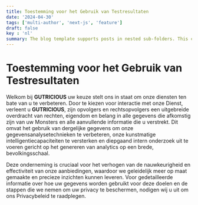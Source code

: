 ```yaml
---
title: Toestemming voor het Gebruik van Testresultaten
date: '2024-04-30'
tags: ['multi-author', 'next-js', 'feature']
draft: false
key : 'nl'
summary: The blog template supports posts in nested sub-folders. This can be used to group posts of similar content e.g. a multi-part course.
---
```


# Toestemming voor het Gebruik van Testresultaten

Welkom bij **GUTRICIOUS** uw keuze stelt ons in staat om onze diensten ten bate van u te verbeteren. Door te kiezen voor interactie met onze Dienst, verleent u **GUTRICIOUS**, zijn opvolgers en rechtsopvolgers een uitgebreide overdracht van rechten, eigendom en belang in alle gegevens die afkomstig zijn van uw Monsters en alle aanvullende informatie die u verstrekt. Dit omvat het gebruik van dergelijke gegevens om onze gegevensanalysetechnieken te verbeteren, onze kunstmatige intelligentiecapaciteiten te versterken en diepgaand intern onderzoek uit te voeren gericht op het genereren van analytics op een brede, bevolkingsschaal.

Deze onderneming is cruciaal voor het verhogen van de nauwkeurigheid en effectiviteit van onze aanbiedingen, waardoor we geleidelijk meer op maat gemaakte en precieze inzichten kunnen leveren. Voor gedetailleerde informatie over hoe uw gegevens worden gebruikt voor deze doelen en de stappen die we nemen om uw privacy te beschermen, nodigen wij u uit om ons Privacybeleid te raadplegen.

